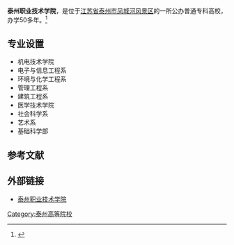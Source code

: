 {{高校
| name =泰州职业技术学院
| image =
| logo =
| motto =厚德强技，自强不息
| rector =
| type = 公办
| established =1996
| location = [[中华人民共和国|中华人民共和国]][[江苏省|江苏省]][[泰州市|泰州市]]
| students =
| staff =
| campus =
| address =泰州市迎春东路8号
| telephone =0523-86662914
| area =
| sports =
| website =http://www.tzpc.edu.cn/
}}
'''泰州职业技术学院'''，是位于[[江苏省|江苏省]][[泰州市|泰州市]][[凤城河风景区|凤城河风景区]]的一所公办普通专科高校，办学50多年。<ref>{{Cite web |url=http://www.tzpc.edu.cn/Html/xygk/ |title=泰州职业技术学院概况 |accessdate=2010-10-23 |archive-date=2010-04-12 |archive-url=https://web.archive.org/web/20100412151720/http://www.tzpc.edu.cn/Html/xygk/ |dead-url=no }}</ref>

== 专业设置 ==
* 机电技术学院
* 电子与信息工程系
* 环境与化学工程系
* 管理工程系
* 建筑工程系
* 医学技术学院
* 社会科学系
* 艺术系
* 基础科学部

== 参考文献 ==
{{reflist}}
== 外部链接 ==
* [http://www.tzpc.edu.cn/ 泰州职业技术学院] {{Wayback|url=http://www.tzpc.edu.cn/ |date=20110423060925 }}

{{Univ-stub}}

{{江苏高等院校}}
[[Category:泰州高等院校|Category:泰州高等院校]]